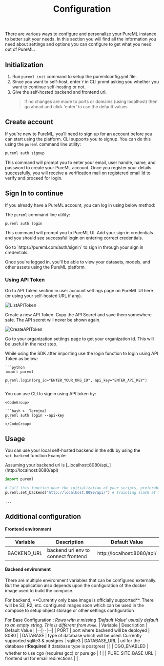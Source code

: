 ﻿---
title: Configuration
---

There are various ways to configure and personalize your PureML instance to better suit your needs. In this section you will find all the information you need about settings and options you can configure to get what you need out of PureML.

## Initialization

1. Run `pureml init` command to setup the puremlconfig.yml file.
2. Since you want to self-host, enter `Y` in CLI promt asking you whether you want to continue self-hosting or not.
3. Give the self-hosted backend and frontend url.
   > If no changes are made to ports or domains (using localhost) then go ahead and click 'enter' to use the default values.

## Create account

If you're new to PureML, you'll need to sign up for an account before you can start using the platform. CLI supports you to signup. You can do this using the `pureml` command line utility:

<CodeGroup>

```bash >_ Terminal
pureml auth signup
```

</CodeGroup>

This command will prompt you to enter your email, user handle, name, and password to create your PureML account. Once you register your details successfully, you will receive a verification mail on registered email Id to verify and proceed for login.

## Sign In to continue

If you already have a PureML account, you can log in using below method:

The `pureml` command line utility:

<CodeGroup>

```bash >_ Terminal
pureml auth login
```

</CodeGroup>

This command will prompt you to PureML UI. Add your sign in credentials and you should see successful login on entering correct credentials.

<Info>
  Go to `https://pureml.com/auth/signin` to sign in through your sign in
  credentials.
</Info>

Once you're logged in, you'll be able to view your datasets, models, and other assets using the PureML platform.

### Using API Token

Go to API Token section in user account settings page on PureML UI here (or using your self-hosted URL if any).

<img src="images/Settings_APITokenList_Updated.png" alt="ListAPIToken" />

Create a new API Token. Copy the API Secret and save them somewhere safe. The API secret will never be shown again.

<img src="images/Settings_APITokenCreate_Updated.png" alt="CreateAPIToken" />

Go to your organization settings page to get your organization id. This will be useful in the next step.

<Tabs>
  <Tab title="SDK">
    While using the SDK after importing use the login function to login using API Token as below:

    ```python
    import pureml

    pureml.login(org_id="ENTER_YOUR_ORG_ID", api_key="ENTER_API_KEY")
    ```

  </Tab>
  <Tab title="CLI">
    You can use CLI to signin using API token by:

    <CodeGroup>

    ```bash >_ Terminal
    pureml auth login --api-key
    ```
    </CodeGroup>

  </Tab>
</Tabs>

## Usage

You can use your local self-hosted backend in the sdk by using the `set_backend` function
Example:

<Note>
  Assuming your backend url is [_localhost:8080/api_](http://localhost:8080/api)
</Note>

```python
import pureml

# Call this function near the initialization of your scripts, preferably just after importing
pureml.set_backend("http://localhost:8080/api/") # trainling slash at the end is important

...
```

## Additional configuration

#### Frontend environment

| Variable    | Description                         | Default Value              |
| ----------- | ----------------------------------- | -------------------------- |
| BACKEND_URL | backend url env to connect frontend | http://localhost:8080/api/ |

#### Backend environment

There are multiple environment variables that can be configured externally. But the application also depends upon the configuration of the docker image used to build the compose.

<Warning>
  For backend, **Currently only base image is officially supported**. There will
  be S3, R2, etc. configured images soon which can be used in the compose to
  setup object storage or other settings configuration
</Warning>

For Base Configuration :
_Rows with a missing 'Default Value' usually default to an empty string. This is different from `None`._
| Variable | Description | Default Value |
|--|--|--|
| PORT | port where backend will be deployed | 8080 |
| DATABASE | type of database which will be used. Currently supported sqlite3 & postgres | sqlite3
| DATABASE_URL | url for the database (❗**Required** if database type is postgres) | |
| CGO_ENABLED | whether to use cgo (requires gcc) or pure go | 1 |
| PURE_SITE_BASE_URL | frontend url for email redirections | |
